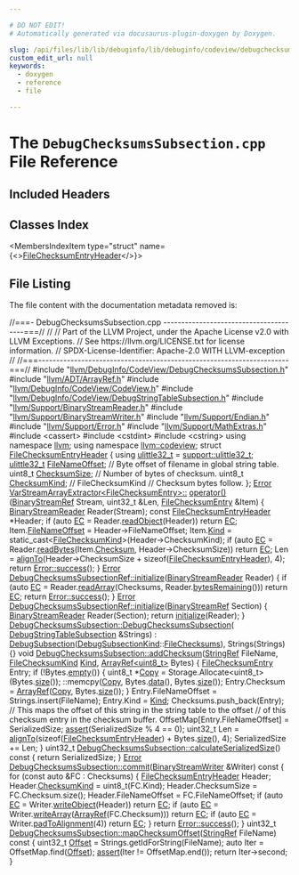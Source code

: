 ```yaml
---

# DO NOT EDIT!
# Automatically generated via docusaurus-plugin-doxygen by Doxygen.

slug: /api/files/lib/lib/debuginfo/lib/debuginfo/codeview/debugchecksumssubsection-cpp
custom_edit_url: null
keywords:
  - doxygen
  - reference
  - file

---
```





# The `DebugChecksumsSubsection.cpp` File Reference

<DoxygenPage pluginConfig={pluginConfig}>



## Included Headers

<IncludesList>
<IncludesListItem
  filePath="llvm/DebugInfo/CodeView/DebugChecksumsSubsection.h"
  permalink="/docs/api/files/include/include/llvm/include/llvm/debuginfo/include/llvm/debuginfo/codeview/debugchecksumssubsection-h"
  isLocal="true" />
<IncludesListItem
  filePath="llvm/ADT/ArrayRef.h"
  permalink="/docs/api/files/include/include/llvm/include/llvm/adt/arrayref-h"
  isLocal="true" />
<IncludesListItem
  filePath="llvm/DebugInfo/CodeView/CodeView.h"
  permalink="/docs/api/files/include/include/llvm/include/llvm/debuginfo/include/llvm/debuginfo/codeview/codeview-h"
  isLocal="true" />
<IncludesListItem
  filePath="llvm/DebugInfo/CodeView/DebugStringTableSubsection.h"
  permalink="/docs/api/files/include/include/llvm/include/llvm/debuginfo/include/llvm/debuginfo/codeview/debugstringtablesubsection-h"
  isLocal="true" />
<IncludesListItem
  filePath="llvm/Support/BinaryStreamReader.h"
  permalink="/docs/api/files/include/include/llvm/include/llvm/support/binarystreamreader-h"
  isLocal="true" />
<IncludesListItem
  filePath="llvm/Support/BinaryStreamWriter.h"
  permalink="/docs/api/files/include/include/llvm/include/llvm/support/binarystreamwriter-h"
  isLocal="true" />
<IncludesListItem
  filePath="llvm/Support/Endian.h"
  permalink="/docs/api/files/include/include/llvm/include/llvm/support/endian-h"
  isLocal="true" />
<IncludesListItem
  filePath="llvm/Support/Error.h"
  permalink="/docs/api/files/include/include/llvm/include/llvm/support/error-h"
  isLocal="true" />
<IncludesListItem
  filePath="llvm/Support/MathExtras.h"
  permalink="/docs/api/files/include/include/llvm/include/llvm/support/mathextras-h"
  isLocal="true" />
<IncludesListItem
  filePath="cassert"
  permalink=""
  isLocal="false" />
<IncludesListItem
  filePath="cstdint"
  permalink=""
  isLocal="false" />
<IncludesListItem
  filePath="cstring"
  permalink=""
  isLocal="false" />
</IncludesList>

## Classes Index

<MembersIndex>

<MembersIndexItem
  type="struct"
  name={<><a href="/docs/api/structs/filechecksumentryheader">FileChecksumEntryHeader</a></>}>
</MembersIndexItem>

</MembersIndex>


## File Listing

The file content with the documentation metadata removed is:

<ProgramListing>

<Link id="l00001" /><CodeLine lineNumber="1"><Highlight kind="comment">//===- DebugChecksumsSubsection.cpp ---------------------------------------===//</Highlight><Highlight kind="normal"></Highlight></CodeLine>
<Link id="l00002" /><CodeLine lineNumber="2"><Highlight kind="normal"></Highlight><Highlight kind="comment">//</Highlight><Highlight kind="normal"></Highlight></CodeLine>
<Link id="l00003" /><CodeLine lineNumber="3"><Highlight kind="normal"></Highlight><Highlight kind="comment">// Part of the LLVM Project, under the Apache License v2.0 with LLVM Exceptions.</Highlight><Highlight kind="normal"></Highlight></CodeLine>
<Link id="l00004" /><CodeLine lineNumber="4"><Highlight kind="normal"></Highlight><Highlight kind="comment">// See https://llvm.org/LICENSE.txt for license information.</Highlight><Highlight kind="normal"></Highlight></CodeLine>
<Link id="l00005" /><CodeLine lineNumber="5"><Highlight kind="normal"></Highlight><Highlight kind="comment">// SPDX-License-Identifier: Apache-2.0 WITH LLVM-exception</Highlight><Highlight kind="normal"></Highlight></CodeLine>
<Link id="l00006" /><CodeLine lineNumber="6"><Highlight kind="normal"></Highlight><Highlight kind="comment">//</Highlight><Highlight kind="normal"></Highlight></CodeLine>
<Link id="l00007" /><CodeLine lineNumber="7"><Highlight kind="normal"></Highlight><Highlight kind="comment">//===----------------------------------------------------------------------===//</Highlight><Highlight kind="normal"></Highlight></CodeLine>
<Link id="l00008" /><CodeLine lineNumber="8"><Highlight kind="normal"></Highlight></CodeLine>
<Link id="l00009" /><CodeLine lineNumber="9"><Highlight kind="normal"></Highlight><Highlight kind="preprocessor">#include &quot;<a href="/docs/api/files/include/include/llvm/include/llvm/debuginfo/include/llvm/debuginfo/codeview/debugchecksumssubsection-h">llvm/DebugInfo/CodeView/DebugChecksumsSubsection.h</a>&quot;</Highlight><Highlight kind="normal"></Highlight></CodeLine>
<Link id="l00010" /><CodeLine lineNumber="10"><Highlight kind="normal"></Highlight><Highlight kind="preprocessor">#include &quot;<a href="/docs/api/files/include/include/llvm/include/llvm/adt/arrayref-h">llvm/ADT/ArrayRef.h</a>&quot;</Highlight><Highlight kind="normal"></Highlight></CodeLine>
<Link id="l00011" /><CodeLine lineNumber="11"><Highlight kind="normal"></Highlight><Highlight kind="preprocessor">#include &quot;<a href="/docs/api/files/include/include/llvm/include/llvm/debuginfo/include/llvm/debuginfo/codeview/codeview-h">llvm/DebugInfo/CodeView/CodeView.h</a>&quot;</Highlight><Highlight kind="normal"></Highlight></CodeLine>
<Link id="l00012" /><CodeLine lineNumber="12"><Highlight kind="normal"></Highlight><Highlight kind="preprocessor">#include &quot;<a href="/docs/api/files/include/include/llvm/include/llvm/debuginfo/include/llvm/debuginfo/codeview/debugstringtablesubsection-h">llvm/DebugInfo/CodeView/DebugStringTableSubsection.h</a>&quot;</Highlight><Highlight kind="normal"></Highlight></CodeLine>
<Link id="l00013" /><CodeLine lineNumber="13"><Highlight kind="normal"></Highlight><Highlight kind="preprocessor">#include &quot;<a href="/docs/api/files/include/include/llvm/include/llvm/support/binarystreamreader-h">llvm/Support/BinaryStreamReader.h</a>&quot;</Highlight><Highlight kind="normal"></Highlight></CodeLine>
<Link id="l00014" /><CodeLine lineNumber="14"><Highlight kind="normal"></Highlight><Highlight kind="preprocessor">#include &quot;<a href="/docs/api/files/include/include/llvm/include/llvm/support/binarystreamwriter-h">llvm/Support/BinaryStreamWriter.h</a>&quot;</Highlight><Highlight kind="normal"></Highlight></CodeLine>
<Link id="l00015" /><CodeLine lineNumber="15"><Highlight kind="normal"></Highlight><Highlight kind="preprocessor">#include &quot;<a href="/docs/api/files/include/include/llvm/include/llvm/support/endian-h">llvm/Support/Endian.h</a>&quot;</Highlight><Highlight kind="normal"></Highlight></CodeLine>
<Link id="l00016" /><CodeLine lineNumber="16"><Highlight kind="normal"></Highlight><Highlight kind="preprocessor">#include &quot;<a href="/docs/api/files/include/include/llvm/include/llvm/support/error-h">llvm/Support/Error.h</a>&quot;</Highlight><Highlight kind="normal"></Highlight></CodeLine>
<Link id="l00017" /><CodeLine lineNumber="17"><Highlight kind="normal"></Highlight><Highlight kind="preprocessor">#include &quot;<a href="/docs/api/files/include/include/llvm/include/llvm/support/mathextras-h">llvm/Support/MathExtras.h</a>&quot;</Highlight><Highlight kind="normal"></Highlight></CodeLine>
<Link id="l00018" /><CodeLine lineNumber="18"><Highlight kind="normal"></Highlight><Highlight kind="preprocessor">#include &lt;cassert&gt;</Highlight><Highlight kind="normal"></Highlight></CodeLine>
<Link id="l00019" /><CodeLine lineNumber="19"><Highlight kind="normal"></Highlight><Highlight kind="preprocessor">#include &lt;cstdint&gt;</Highlight><Highlight kind="normal"></Highlight></CodeLine>
<Link id="l00020" /><CodeLine lineNumber="20"><Highlight kind="normal"></Highlight><Highlight kind="preprocessor">#include &lt;cstring&gt;</Highlight><Highlight kind="normal"></Highlight></CodeLine>
<Link id="l00021" /><CodeLine lineNumber="21"><Highlight kind="normal"></Highlight></CodeLine>
<Link id="l00022" /><CodeLine lineNumber="22"><Highlight kind="normal"></Highlight><Highlight kind="keyword">using namespace </Highlight><Highlight kind="normal"><a href="/docs/api/namespaces/llvm">llvm</a>;</Highlight></CodeLine>
<Link id="l00023" /><CodeLine lineNumber="23"><Highlight kind="normal"></Highlight><Highlight kind="keyword">using namespace </Highlight><Highlight kind="normal"><a href="/docs/api/namespaces/llvm/codeview">llvm::codeview</a>;</Highlight></CodeLine>
<Link id="l00024" /><CodeLine lineNumber="24"><Highlight kind="normal"></Highlight></CodeLine>
<Link id="l00025" /><CodeLine lineNumber="25" lineLink="/docs/api/structs/filechecksumentryheader"><Highlight kind="normal"></Highlight><Highlight kind="keyword">struct </Highlight><Highlight kind="normal"><a href="/docs/api/structs/filechecksumentryheader">FileChecksumEntryHeader</a> &#123;</Highlight></CodeLine>
<Link id="l00026" /><CodeLine lineNumber="26" lineLink="/docs/api/structs/filechecksumentryheader/#ad1670014ee336fba2067c5480c2dcc53"><Highlight kind="normal">  </Highlight><Highlight kind="keyword">using </Highlight><Highlight kind="normal"><a href="/docs/api/structs/filechecksumentryheader/#ad1670014ee336fba2067c5480c2dcc53">ulittle32&#95;t</a> = <a href="/docs/api/namespaces/llvm/support/#a206b37274fa3e908017da357d12724d1">support::ulittle32&#95;t</a>;</Highlight></CodeLine>
<Link id="l00027" /><CodeLine lineNumber="27"><Highlight kind="normal"></Highlight></CodeLine>
<Link id="l00028" /><CodeLine lineNumber="28" lineLink="/docs/api/structs/filechecksumentryheader/#a60f64f884cda3af096ec5b6da797c005"><Highlight kind="normal">  <a href="/docs/api/structs/filechecksumentryheader/#ad1670014ee336fba2067c5480c2dcc53">ulittle32&#95;t</a> <a href="/docs/api/structs/filechecksumentryheader/#a60f64f884cda3af096ec5b6da797c005">FileNameOffset</a>; </Highlight><Highlight kind="comment">// Byte offset of filename in global string table.</Highlight><Highlight kind="normal"></Highlight></CodeLine>
<Link id="l00029" /><CodeLine lineNumber="29" lineLink="/docs/api/structs/filechecksumentryheader/#a86192ccf3c4a9a3f90b85ef70c52d787"><Highlight kind="normal">  uint8&#95;t <a href="/docs/api/structs/filechecksumentryheader/#a86192ccf3c4a9a3f90b85ef70c52d787">ChecksumSize</a>;       </Highlight><Highlight kind="comment">// Number of bytes of checksum.</Highlight><Highlight kind="normal"></Highlight></CodeLine>
<Link id="l00030" /><CodeLine lineNumber="30" lineLink="/docs/api/structs/filechecksumentryheader/#a80d2cbadf26a7a01afad6a5ae77dbf26"><Highlight kind="normal">  uint8&#95;t <a href="/docs/api/structs/filechecksumentryheader/#a80d2cbadf26a7a01afad6a5ae77dbf26">ChecksumKind</a>;       </Highlight><Highlight kind="comment">// FileChecksumKind</Highlight><Highlight kind="normal"></Highlight></CodeLine>
<Link id="l00031" /><CodeLine lineNumber="31"><Highlight kind="normal">                              </Highlight><Highlight kind="comment">// Checksum bytes follow.</Highlight><Highlight kind="normal"></Highlight></CodeLine>
<Link id="l00032" /><CodeLine lineNumber="32"><Highlight kind="normal">&#125;;</Highlight></CodeLine>
<Link id="l00033" /><CodeLine lineNumber="33"><Highlight kind="normal"></Highlight></CodeLine>
<Link id="l00034" /><CodeLine lineNumber="34" lineLink="/docs/api/structs/llvm/varstreamarrayextractor/#a4e7a87abc173694df4fd4f9255636528"><Highlight kind="normal"><a href="/docs/api/classes/llvm/error">Error</a> <a href="/docs/api/structs/llvm/varstreamarrayextractor/#a4e7a87abc173694df4fd4f9255636528">VarStreamArrayExtractor&lt;FileChecksumEntry&gt;::</a></Highlight></CodeLine>
<Link id="l00035" /><CodeLine lineNumber="35"><Highlight kind="normal"><a href="/docs/api/structs/llvm/varstreamarrayextractor/#a4e7a87abc173694df4fd4f9255636528">operator()</a>(<a href="/docs/api/classes/llvm/binarystreamref">BinaryStreamRef</a> Stream, uint32&#95;t &amp;Len, <a href="/docs/api/structs/llvm/codeview/filechecksumentry">FileChecksumEntry</a> &amp;Item) &#123;</Highlight></CodeLine>
<Link id="l00036" /><CodeLine lineNumber="36"><Highlight kind="normal">  <a href="/docs/api/classes/llvm/binarystreamreader">BinaryStreamReader</a> Reader(Stream);</Highlight></CodeLine>
<Link id="l00037" /><CodeLine lineNumber="37"><Highlight kind="normal"></Highlight></CodeLine>
<Link id="l00038" /><CodeLine lineNumber="38"><Highlight kind="normal">  </Highlight><Highlight kind="keyword">const</Highlight><Highlight kind="normal"> <a href="/docs/api/structs/filechecksumentryheader">FileChecksumEntryHeader</a> &#42;Header;</Highlight></CodeLine>
<Link id="l00039" /><CodeLine lineNumber="39"><Highlight kind="normal">  </Highlight><Highlight kind="keywordflow">if</Highlight><Highlight kind="normal"> (</Highlight><Highlight kind="keyword">auto</Highlight><Highlight kind="normal"> <a href="/docs/api/namespaces/llvm/codeview/#a2e1cbb0e2bd7a35ed99c31853dc45374a3fd6b696867d70225deda7868308679b">EC</a> = Reader.<a href="/docs/api/classes/llvm/binarystreamreader/#a07e25e055f92f545f94821c4a3cbded8">readObject</a>(Header))</Highlight></CodeLine>
<Link id="l00040" /><CodeLine lineNumber="40"><Highlight kind="normal">    </Highlight><Highlight kind="keywordflow">return</Highlight><Highlight kind="normal"> <a href="/docs/api/namespaces/llvm/codeview/#a2e1cbb0e2bd7a35ed99c31853dc45374a3fd6b696867d70225deda7868308679b">EC</a>;</Highlight></CodeLine>
<Link id="l00041" /><CodeLine lineNumber="41"><Highlight kind="normal"></Highlight></CodeLine>
<Link id="l00042" /><CodeLine lineNumber="42"><Highlight kind="normal">  Item.<a href="/docs/api/structs/llvm/codeview/filechecksumentry/#a07a498fcd876bdc77f36ee3c29f98ce4">FileNameOffset</a> = Header-&gt;FileNameOffset;</Highlight></CodeLine>
<Link id="l00043" /><CodeLine lineNumber="43"><Highlight kind="normal">  Item.<a href="/docs/api/structs/llvm/codeview/filechecksumentry/#a547715a93f80c48c1f0d683b81b334b1">Kind</a> = </Highlight><Highlight kind="keyword">static&#95;cast&lt;</Highlight><Highlight kind="normal"><a href="/docs/api/namespaces/llvm/codeview/#ac62eaa823ce96895afe82d6676aaae21">FileChecksumKind</a></Highlight><Highlight kind="keyword">&gt;</Highlight><Highlight kind="normal">(Header-&gt;ChecksumKind);</Highlight></CodeLine>
<Link id="l00044" /><CodeLine lineNumber="44"><Highlight kind="normal">  </Highlight><Highlight kind="keywordflow">if</Highlight><Highlight kind="normal"> (</Highlight><Highlight kind="keyword">auto</Highlight><Highlight kind="normal"> <a href="/docs/api/namespaces/llvm/codeview/#a2e1cbb0e2bd7a35ed99c31853dc45374a3fd6b696867d70225deda7868308679b">EC</a> = Reader.<a href="/docs/api/classes/llvm/binarystreamreader/#a2d56063bcd6039c9372e485e609cf692">readBytes</a>(Item.<a href="/docs/api/structs/llvm/codeview/filechecksumentry/#af59eceeffd95dc0b17cfc7b3e0b4f5aa">Checksum</a>, Header-&gt;ChecksumSize))</Highlight></CodeLine>
<Link id="l00045" /><CodeLine lineNumber="45"><Highlight kind="normal">    </Highlight><Highlight kind="keywordflow">return</Highlight><Highlight kind="normal"> <a href="/docs/api/namespaces/llvm/codeview/#a2e1cbb0e2bd7a35ed99c31853dc45374a3fd6b696867d70225deda7868308679b">EC</a>;</Highlight></CodeLine>
<Link id="l00046" /><CodeLine lineNumber="46"><Highlight kind="normal"></Highlight></CodeLine>
<Link id="l00047" /><CodeLine lineNumber="47"><Highlight kind="normal">  Len = <a href="/docs/api/namespaces/llvm/#ab102f0f12dd38aeea5906b1d80c792ff">alignTo</a>(Header-&gt;ChecksumSize + </Highlight><Highlight kind="keyword">sizeof</Highlight><Highlight kind="normal">(<a href="/docs/api/structs/filechecksumentryheader">FileChecksumEntryHeader</a>), 4);</Highlight></CodeLine>
<Link id="l00048" /><CodeLine lineNumber="48"><Highlight kind="normal">  </Highlight><Highlight kind="keywordflow">return</Highlight><Highlight kind="normal"> <a href="/docs/api/classes/llvm/error/#a4dfd0813c3d0e0a30439b5a3e9196b59">Error::success</a>();</Highlight></CodeLine>
<Link id="l00049" /><CodeLine lineNumber="49"><Highlight kind="normal">&#125;</Highlight></CodeLine>
<Link id="l00050" /><CodeLine lineNumber="50" lineLink="/docs/api/structs/llvm/varstreamarrayextractor/#a4e7a87abc173694df4fd4f9255636528"><Highlight kind="normal"></Highlight></CodeLine>
<Link id="l00051" /><CodeLine lineNumber="51" lineLink="/docs/api/classes/llvm/codeview/debugchecksumssubsectionref/#a5418329d4baefd380763f927734915ce"><Highlight kind="normal"><a href="/docs/api/classes/llvm/error">Error</a> <a href="/docs/api/classes/llvm/codeview/debugchecksumssubsectionref/#a5418329d4baefd380763f927734915ce">DebugChecksumsSubsectionRef::initialize</a>(<a href="/docs/api/classes/llvm/binarystreamreader">BinaryStreamReader</a> Reader) &#123;</Highlight></CodeLine>
<Link id="l00052" /><CodeLine lineNumber="52"><Highlight kind="normal">  </Highlight><Highlight kind="keywordflow">if</Highlight><Highlight kind="normal"> (</Highlight><Highlight kind="keyword">auto</Highlight><Highlight kind="normal"> <a href="/docs/api/namespaces/llvm/codeview/#a2e1cbb0e2bd7a35ed99c31853dc45374a3fd6b696867d70225deda7868308679b">EC</a> = Reader.<a href="/docs/api/classes/llvm/binarystreamreader/#ab88a8b3835c1028f8fd6c2b23f396d30">readArray</a>(Checksums, Reader.<a href="/docs/api/classes/llvm/binarystreamreader/#a81b49f753bf7db44da6cf4b0fc59b76e">bytesRemaining</a>()))</Highlight></CodeLine>
<Link id="l00053" /><CodeLine lineNumber="53"><Highlight kind="normal">    </Highlight><Highlight kind="keywordflow">return</Highlight><Highlight kind="normal"> <a href="/docs/api/namespaces/llvm/codeview/#a2e1cbb0e2bd7a35ed99c31853dc45374a3fd6b696867d70225deda7868308679b">EC</a>;</Highlight></CodeLine>
<Link id="l00054" /><CodeLine lineNumber="54"><Highlight kind="normal"></Highlight></CodeLine>
<Link id="l00055" /><CodeLine lineNumber="55"><Highlight kind="normal">  </Highlight><Highlight kind="keywordflow">return</Highlight><Highlight kind="normal"> <a href="/docs/api/classes/llvm/error/#a4dfd0813c3d0e0a30439b5a3e9196b59">Error::success</a>();</Highlight></CodeLine>
<Link id="l00056" /><CodeLine lineNumber="56"><Highlight kind="normal">&#125;</Highlight></CodeLine>
<Link id="l00057" /><CodeLine lineNumber="57"><Highlight kind="normal"></Highlight></CodeLine>
<Link id="l00058" /><CodeLine lineNumber="58" lineLink="/docs/api/classes/llvm/codeview/debugchecksumssubsectionref/#add238cfec71a4d7259b413760d2ba683"><Highlight kind="normal"><a href="/docs/api/classes/llvm/error">Error</a> <a href="/docs/api/classes/llvm/codeview/debugchecksumssubsectionref/#a5418329d4baefd380763f927734915ce">DebugChecksumsSubsectionRef::initialize</a>(<a href="/docs/api/classes/llvm/binarystreamref">BinaryStreamRef</a> Section) &#123;</Highlight></CodeLine>
<Link id="l00059" /><CodeLine lineNumber="59"><Highlight kind="normal">  <a href="/docs/api/classes/llvm/binarystreamreader">BinaryStreamReader</a> Reader(Section);</Highlight></CodeLine>
<Link id="l00060" /><CodeLine lineNumber="60"><Highlight kind="normal">  </Highlight><Highlight kind="keywordflow">return</Highlight><Highlight kind="normal"> <a href="/docs/api/classes/llvm/codeview/debugchecksumssubsectionref/#a5418329d4baefd380763f927734915ce">initialize</a>(Reader);</Highlight></CodeLine>
<Link id="l00061" /><CodeLine lineNumber="61"><Highlight kind="normal">&#125;</Highlight></CodeLine>
<Link id="l00062" /><CodeLine lineNumber="62"><Highlight kind="normal"></Highlight></CodeLine>
<Link id="l00063" /><CodeLine lineNumber="63" lineLink="/docs/api/classes/llvm/codeview/debugchecksumssubsection/#a7ef3423c4b8cc550ccb24a98d84ec1a6"><Highlight kind="normal"><a href="/docs/api/classes/llvm/codeview/debugchecksumssubsection/#a7ef3423c4b8cc550ccb24a98d84ec1a6">DebugChecksumsSubsection::DebugChecksumsSubsection</a>(</Highlight></CodeLine>
<Link id="l00064" /><CodeLine lineNumber="64"><Highlight kind="normal">    <a href="/docs/api/classes/llvm/codeview/debugstringtablesubsection">DebugStringTableSubsection</a> &amp;Strings)</Highlight></CodeLine>
<Link id="l00065" /><CodeLine lineNumber="65"><Highlight kind="normal">    : <a href="/docs/api/classes/llvm/codeview/debugsubsection/#a26fb19e2bc0b10bfd18fc82adf07c635">DebugSubsection</a>(<a href="/docs/api/namespaces/llvm/codeview/#a04eb43a6dc736c2d6ed8dcc6d636a2af">DebugSubsectionKind</a>::<a href="/docs/api/namespaces/llvm/codeview/#a04eb43a6dc736c2d6ed8dcc6d636a2afa7e535ad489b8edccb926a573844dd1c8">FileChecksums</a>), Strings(Strings) &#123;&#125;</Highlight></CodeLine>
<Link id="l00066" /><CodeLine lineNumber="66"><Highlight kind="normal"></Highlight></CodeLine>
<Link id="l00067" /><CodeLine lineNumber="67" lineLink="/docs/api/classes/llvm/codeview/debugchecksumssubsection/#a6a2a290a120bc84d74855227e361b9ad"><Highlight kind="normal"></Highlight><Highlight kind="keywordtype">void</Highlight><Highlight kind="normal"> <a href="/docs/api/classes/llvm/codeview/debugchecksumssubsection/#a6a2a290a120bc84d74855227e361b9ad">DebugChecksumsSubsection::addChecksum</a>(<a href="/docs/api/classes/llvm/stringref">StringRef</a> FileName,</Highlight></CodeLine>
<Link id="l00068" /><CodeLine lineNumber="68"><Highlight kind="normal">                                           <a href="/docs/api/namespaces/llvm/codeview/#ac62eaa823ce96895afe82d6676aaae21">FileChecksumKind</a> <a href="/docs/api/classes/llvm/codeview/debugsubsection/#a654b5013ab6a9aece51b2904c1c24264">Kind</a>,</Highlight></CodeLine>
<Link id="l00069" /><CodeLine lineNumber="69"><Highlight kind="normal">                                           <a href="/docs/api/classes/llvm/arrayref">ArrayRef&lt;uint8&#95;t&gt;</a> Bytes) &#123;</Highlight></CodeLine>
<Link id="l00070" /><CodeLine lineNumber="70"><Highlight kind="normal">  <a href="/docs/api/structs/llvm/codeview/filechecksumentry">FileChecksumEntry</a> Entry;</Highlight></CodeLine>
<Link id="l00071" /><CodeLine lineNumber="71"><Highlight kind="normal">  </Highlight><Highlight kind="keywordflow">if</Highlight><Highlight kind="normal"> (!Bytes.<a href="/docs/api/classes/llvm/arrayref/#ac835b8735b1b2faec0efdca236e37d94">empty</a>()) &#123;</Highlight></CodeLine>
<Link id="l00072" /><CodeLine lineNumber="72"><Highlight kind="normal">    uint8&#95;t &#42;<a href="/docs/api/namespaces/llvm/codeview/#ad37302702bbcf0028581d2655698c27aa5fb63579fc981698f97d55bfecb213ea">Copy</a> = Storage.Allocate&lt;uint8&#95;t&gt;(Bytes.<a href="/docs/api/classes/llvm/arrayref/#a85ffb6531d4cda988ea81f18d4e56fb7">size</a>());</Highlight></CodeLine>
<Link id="l00073" /><CodeLine lineNumber="73"><Highlight kind="normal">    ::memcpy(<a href="/docs/api/namespaces/llvm/codeview/#ad37302702bbcf0028581d2655698c27aa5fb63579fc981698f97d55bfecb213ea">Copy</a>, Bytes.<a href="/docs/api/classes/llvm/arrayref/#adb9cab4abca6bf2855c882dcf79fb1cb">data</a>(), Bytes.<a href="/docs/api/classes/llvm/arrayref/#a85ffb6531d4cda988ea81f18d4e56fb7">size</a>());</Highlight></CodeLine>
<Link id="l00074" /><CodeLine lineNumber="74"><Highlight kind="normal">    Entry.Checksum = <a href="/docs/api/namespaces/llvm/#ab9c6b351507d3c0730f4290919d43a12">ArrayRef</a>(<a href="/docs/api/namespaces/llvm/codeview/#ad37302702bbcf0028581d2655698c27aa5fb63579fc981698f97d55bfecb213ea">Copy</a>, Bytes.<a href="/docs/api/classes/llvm/arrayref/#a85ffb6531d4cda988ea81f18d4e56fb7">size</a>());</Highlight></CodeLine>
<Link id="l00075" /><CodeLine lineNumber="75"><Highlight kind="normal">  &#125;</Highlight></CodeLine>
<Link id="l00076" /><CodeLine lineNumber="76"><Highlight kind="normal"></Highlight></CodeLine>
<Link id="l00077" /><CodeLine lineNumber="77"><Highlight kind="normal">  Entry.FileNameOffset = Strings.insert(FileName);</Highlight></CodeLine>
<Link id="l00078" /><CodeLine lineNumber="78"><Highlight kind="normal">  Entry.Kind = <a href="/docs/api/classes/llvm/codeview/debugsubsection/#a654b5013ab6a9aece51b2904c1c24264">Kind</a>;</Highlight></CodeLine>
<Link id="l00079" /><CodeLine lineNumber="79"><Highlight kind="normal">  Checksums.push&#95;back(Entry);</Highlight></CodeLine>
<Link id="l00080" /><CodeLine lineNumber="80"><Highlight kind="normal"></Highlight></CodeLine>
<Link id="l00081" /><CodeLine lineNumber="81"><Highlight kind="normal">  </Highlight><Highlight kind="comment">// This maps the offset of this string in the string table to the offset</Highlight><Highlight kind="normal"></Highlight></CodeLine>
<Link id="l00082" /><CodeLine lineNumber="82"><Highlight kind="normal">  </Highlight><Highlight kind="comment">// of this checksum entry in the checksum buffer.</Highlight><Highlight kind="normal"></Highlight></CodeLine>
<Link id="l00083" /><CodeLine lineNumber="83"><Highlight kind="normal">  OffsetMap&#91;Entry.FileNameOffset&#93; = SerializedSize;</Highlight></CodeLine>
<Link id="l00084" /><CodeLine lineNumber="84"><Highlight kind="normal">  <a href="/docs/api/files/lib/lib/target/lib/target/amdgpu/silowercontrolflow-cpp/#a4868c5d81c5ccc98c47aeab6244346a0">assert</a>(SerializedSize % 4 == 0);</Highlight></CodeLine>
<Link id="l00085" /><CodeLine lineNumber="85"><Highlight kind="normal"></Highlight></CodeLine>
<Link id="l00086" /><CodeLine lineNumber="86"><Highlight kind="normal">  uint32&#95;t Len = <a href="/docs/api/namespaces/llvm/#ab102f0f12dd38aeea5906b1d80c792ff">alignTo</a>(</Highlight><Highlight kind="keyword">sizeof</Highlight><Highlight kind="normal">(<a href="/docs/api/structs/filechecksumentryheader">FileChecksumEntryHeader</a>) + Bytes.<a href="/docs/api/classes/llvm/arrayref/#a85ffb6531d4cda988ea81f18d4e56fb7">size</a>(), 4);</Highlight></CodeLine>
<Link id="l00087" /><CodeLine lineNumber="87"><Highlight kind="normal">  SerializedSize += Len;</Highlight></CodeLine>
<Link id="l00088" /><CodeLine lineNumber="88"><Highlight kind="normal">&#125;</Highlight></CodeLine>
<Link id="l00089" /><CodeLine lineNumber="89"><Highlight kind="normal"></Highlight></CodeLine>
<Link id="l00090" /><CodeLine lineNumber="90" lineLink="/docs/api/classes/llvm/codeview/debugchecksumssubsection/#af11d74e4925e64c90ceb96b800935da3"><Highlight kind="normal">uint32&#95;t <a href="/docs/api/classes/llvm/codeview/debugchecksumssubsection/#af11d74e4925e64c90ceb96b800935da3">DebugChecksumsSubsection::calculateSerializedSize</a>()</Highlight><Highlight kind="keyword"> const </Highlight><Highlight kind="normal">&#123;</Highlight></CodeLine>
<Link id="l00091" /><CodeLine lineNumber="91"><Highlight kind="normal">  </Highlight><Highlight kind="keywordflow">return</Highlight><Highlight kind="normal"> SerializedSize;</Highlight></CodeLine>
<Link id="l00092" /><CodeLine lineNumber="92"><Highlight kind="normal">&#125;</Highlight></CodeLine>
<Link id="l00093" /><CodeLine lineNumber="93"><Highlight kind="normal"></Highlight></CodeLine>
<Link id="l00094" /><CodeLine lineNumber="94" lineLink="/docs/api/classes/llvm/codeview/debugchecksumssubsection/#a2996e2aecee50f2379910db2fd0d357e"><Highlight kind="normal"><a href="/docs/api/classes/llvm/error">Error</a> <a href="/docs/api/classes/llvm/codeview/debugchecksumssubsection/#a2996e2aecee50f2379910db2fd0d357e">DebugChecksumsSubsection::commit</a>(<a href="/docs/api/classes/llvm/binarystreamwriter">BinaryStreamWriter</a> &amp;Writer)</Highlight><Highlight kind="keyword"> const </Highlight><Highlight kind="normal">&#123;</Highlight></CodeLine>
<Link id="l00095" /><CodeLine lineNumber="95"><Highlight kind="normal">  </Highlight><Highlight kind="keywordflow">for</Highlight><Highlight kind="normal"> (</Highlight><Highlight kind="keyword">const</Highlight><Highlight kind="normal"> </Highlight><Highlight kind="keyword">auto</Highlight><Highlight kind="normal"> &amp;FC : Checksums) &#123;</Highlight></CodeLine>
<Link id="l00096" /><CodeLine lineNumber="96"><Highlight kind="normal">    <a href="/docs/api/structs/filechecksumentryheader">FileChecksumEntryHeader</a> Header;</Highlight></CodeLine>
<Link id="l00097" /><CodeLine lineNumber="97"><Highlight kind="normal">    Header.<a href="/docs/api/structs/filechecksumentryheader/#a80d2cbadf26a7a01afad6a5ae77dbf26">ChecksumKind</a> = uint8&#95;t(FC.Kind);</Highlight></CodeLine>
<Link id="l00098" /><CodeLine lineNumber="98"><Highlight kind="normal">    Header.ChecksumSize = FC.Checksum.size();</Highlight></CodeLine>
<Link id="l00099" /><CodeLine lineNumber="99"><Highlight kind="normal">    Header.FileNameOffset = FC.FileNameOffset;</Highlight></CodeLine>
<Link id="l00100" /><CodeLine lineNumber="100"><Highlight kind="normal">    </Highlight><Highlight kind="keywordflow">if</Highlight><Highlight kind="normal"> (</Highlight><Highlight kind="keyword">auto</Highlight><Highlight kind="normal"> <a href="/docs/api/namespaces/llvm/codeview/#a2e1cbb0e2bd7a35ed99c31853dc45374a3fd6b696867d70225deda7868308679b">EC</a> = Writer.<a href="/docs/api/classes/llvm/binarystreamwriter/#ae73ad246f9f1adc35f0ce49fc089b52a">writeObject</a>(Header))</Highlight></CodeLine>
<Link id="l00101" /><CodeLine lineNumber="101"><Highlight kind="normal">      </Highlight><Highlight kind="keywordflow">return</Highlight><Highlight kind="normal"> <a href="/docs/api/namespaces/llvm/codeview/#a2e1cbb0e2bd7a35ed99c31853dc45374a3fd6b696867d70225deda7868308679b">EC</a>;</Highlight></CodeLine>
<Link id="l00102" /><CodeLine lineNumber="102"><Highlight kind="normal">    </Highlight><Highlight kind="keywordflow">if</Highlight><Highlight kind="normal"> (</Highlight><Highlight kind="keyword">auto</Highlight><Highlight kind="normal"> <a href="/docs/api/namespaces/llvm/codeview/#a2e1cbb0e2bd7a35ed99c31853dc45374a3fd6b696867d70225deda7868308679b">EC</a> = Writer.<a href="/docs/api/classes/llvm/binarystreamwriter/#a1e5febb5c471f88c785519a211871b01">writeArray</a>(<a href="/docs/api/classes/llvm/arrayref">ArrayRef</a>(FC.Checksum)))</Highlight></CodeLine>
<Link id="l00103" /><CodeLine lineNumber="103"><Highlight kind="normal">      </Highlight><Highlight kind="keywordflow">return</Highlight><Highlight kind="normal"> <a href="/docs/api/namespaces/llvm/codeview/#a2e1cbb0e2bd7a35ed99c31853dc45374a3fd6b696867d70225deda7868308679b">EC</a>;</Highlight></CodeLine>
<Link id="l00104" /><CodeLine lineNumber="104"><Highlight kind="normal">    </Highlight><Highlight kind="keywordflow">if</Highlight><Highlight kind="normal"> (</Highlight><Highlight kind="keyword">auto</Highlight><Highlight kind="normal"> <a href="/docs/api/namespaces/llvm/codeview/#a2e1cbb0e2bd7a35ed99c31853dc45374a3fd6b696867d70225deda7868308679b">EC</a> = Writer.<a href="/docs/api/classes/llvm/binarystreamwriter/#afc0de5f4d1abba3ccf0d201137be8c6d">padToAlignment</a>(4))</Highlight></CodeLine>
<Link id="l00105" /><CodeLine lineNumber="105"><Highlight kind="normal">      </Highlight><Highlight kind="keywordflow">return</Highlight><Highlight kind="normal"> <a href="/docs/api/namespaces/llvm/codeview/#a2e1cbb0e2bd7a35ed99c31853dc45374a3fd6b696867d70225deda7868308679b">EC</a>;</Highlight></CodeLine>
<Link id="l00106" /><CodeLine lineNumber="106"><Highlight kind="normal">  &#125;</Highlight></CodeLine>
<Link id="l00107" /><CodeLine lineNumber="107"><Highlight kind="normal">  </Highlight><Highlight kind="keywordflow">return</Highlight><Highlight kind="normal"> <a href="/docs/api/classes/llvm/error/#a4dfd0813c3d0e0a30439b5a3e9196b59">Error::success</a>();</Highlight></CodeLine>
<Link id="l00108" /><CodeLine lineNumber="108"><Highlight kind="normal">&#125;</Highlight></CodeLine>
<Link id="l00109" /><CodeLine lineNumber="109"><Highlight kind="normal"></Highlight></CodeLine>
<Link id="l00110" /><CodeLine lineNumber="110" lineLink="/docs/api/classes/llvm/codeview/debugchecksumssubsection/#a49be63f4e7f17951b5bb82719ca4ad26"><Highlight kind="normal">uint32&#95;t <a href="/docs/api/classes/llvm/codeview/debugchecksumssubsection/#a49be63f4e7f17951b5bb82719ca4ad26">DebugChecksumsSubsection::mapChecksumOffset</a>(<a href="/docs/api/classes/llvm/stringref">StringRef</a> FileName)</Highlight><Highlight kind="keyword"> const </Highlight><Highlight kind="normal">&#123;</Highlight></CodeLine>
<Link id="l00111" /><CodeLine lineNumber="111"><Highlight kind="normal">  uint32&#95;t <a href="/docs/api/namespaces/llvm/#a05f5b9a11bdcc5feba62899f95dcf878a3134224cba2545bc57954d3b072aebb4">Offset</a> = Strings.getIdForString(FileName);</Highlight></CodeLine>
<Link id="l00112" /><CodeLine lineNumber="112"><Highlight kind="normal">  </Highlight><Highlight kind="keyword">auto</Highlight><Highlight kind="normal"> Iter = OffsetMap.find(<a href="/docs/api/namespaces/llvm/#a05f5b9a11bdcc5feba62899f95dcf878a3134224cba2545bc57954d3b072aebb4">Offset</a>);</Highlight></CodeLine>
<Link id="l00113" /><CodeLine lineNumber="113"><Highlight kind="normal">  <a href="/docs/api/files/lib/lib/target/lib/target/amdgpu/silowercontrolflow-cpp/#a4868c5d81c5ccc98c47aeab6244346a0">assert</a>(Iter != OffsetMap.end());</Highlight></CodeLine>
<Link id="l00114" /><CodeLine lineNumber="114"><Highlight kind="normal">  </Highlight><Highlight kind="keywordflow">return</Highlight><Highlight kind="normal"> Iter-&gt;second;</Highlight></CodeLine>
<Link id="l00115" /><CodeLine lineNumber="115"><Highlight kind="normal">&#125;</Highlight></CodeLine>

</ProgramListing>

</DoxygenPage>
